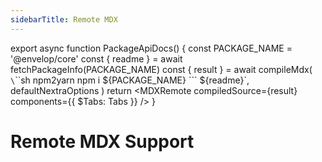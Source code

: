 ```yaml
---
sidebarTitle: Remote MDX
---
```



export async function PackageApiDocs() {
  const PACKAGE_NAME = '@envelop/core'
  const { readme } = await fetchPackageInfo(PACKAGE_NAME)
  const { result } = await compileMdx(
    `
\`\`\`sh npm2yarn
npm i ${PACKAGE_NAME}
\`\`\`
${readme}`,
    defaultNextraOptions
  )
  return <MDXRemote compiledSource={result} components={{ $Tabs: Tabs }} />
}

# Remote MDX Support

<PackageApiDocs />
